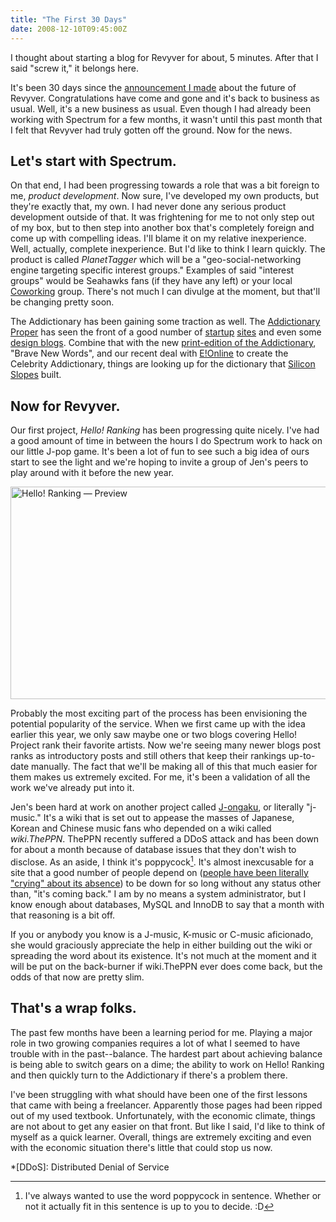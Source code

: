 ```yaml
---
title: "The First 30 Days"
date: 2008-12-10T09:45:00Z
---
```


I thought about starting a blog for Revyver for about, 5 minutes. After that I said "screw it," it belongs here.

It's been 30 days since the [announcement I made][1] about the future of Revyver. Congratulations have come and gone and it's back to business as usual. Well, it's a new business as usual. Even though I had already been working with Spectrum for a few months, it wasn't until this past month that I felt that Revyver had truly gotten off the ground. Now for the news.

## Let's start with Spectrum.

On that end, I had been progressing towards a role that was a bit foreign to me, *product development*. Now sure, I've developed my own products, but they're exactly that, my own. I had never done any serious product development outside of that. It was frightening for me to not only step out of my box, but to then step into another box that's completely foreign and come up with compelling ideas. I'll blame it on my relative inexperience. Well, actually, complete inexperience. But I'd like to think I learn quickly. The product is called *PlanetTagger* which will be a "geo-social-networking engine targeting specific interest groups." Examples of said "interest groups" would be Seahawks fans (if they have any left) or your local [Coworking][2] group. There's not much I can divulge at the moment, but that'll be changing pretty soon.

The Addictionary has been gaining some traction as well. The [Addictionary Proper][3] has seen the front of a good number of [startup][4] [sites][5] and even some [design blogs][6]. Combine that with the new [print-edition of the Addictionary][7], "Brave New Words", and our recent deal with [E!Online][8] to create the Celebrity Addictionary, things are looking up for the dictionary that [Silicon Slopes][9] built.

## Now for Revyver.

Our first project, *Hello! Ranking* has been progressing quite nicely. I've had a good amount of time in between the hours I do Spectrum work to hack on our little J-pop game. It's been a lot of fun to see such a big idea of ours start to see the light and we're hoping to invite a group of Jen's peers to play around with it before the new year.

[<img src="http://farm4.static.flickr.com/3139/3098196535_42c09299aa_o.png" width="620" height="340" alt="Hello! Ranking — Preview" />][12]

Probably the most exciting part of the process has been envisioning the potential popularity of the service. When we first came up with the idea earlier this year, we only saw maybe one or two blogs covering Hello! Project rank their favorite artists. Now we're seeing many newer blogs post ranks as introductory posts and still others that keep their rankings up-to-date manually. The fact that we'll be making all of this that much easier for them makes us extremely excited. For me, it's been a validation of all the work we've already put into it.

Jen's been hard at work on another project called [J-ongaku][10], or literally "j-music." It's a wiki that is set out to appease the masses of Japanese, Korean and Chinese music fans who depended on a wiki called *wiki.ThePPN*. ThePPN recently suffered a DDoS attack and has been down for about a month because of database issues that they don't wish to disclose. As an aside, I think it's poppycock[^1]. It's almost inexcusable for a site that a good number of people depend on ([people have been literally "crying" about its absence][11]) to be down for so long without any status other than, "it's coming back." I am by no means a system administrator, but I know enough about databases, MySQL and InnoDB to say that a month with that reasoning is a bit off.

If you or anybody you know is a J-music, K-music or C-music aficionado, she would graciously appreciate the help in either building out the wiki or spreading the word about its existence. It's not much at the moment and it will be put on the back-burner if wiki.ThePPN ever does come back, but the odds of that now are pretty slim.

## That's a wrap folks.

The past few months have been a learning period for me. Playing a major role in two growing companies requires a lot of what I seemed to have trouble with in the past--balance. The hardest part about achieving balance is being able to switch gears on a dime; the ability to work on Hello! Ranking and then quickly turn to the Addictionary if there's a problem there.

I've been struggling with what should have been one of the first lessons that came with being a freelancer. Apparently those pages had been ripped out of my used textbook. Unfortunately, with the economic climate, things are not about to get any easier on that front. But like I said, I'd like to think of myself as a quick learner. Overall, things are extremely exciting and even with the economic situation there's little that could stop us now.

*[DDoS]: Distributed Denial of Service

[^1]: I've always wanted to use the word poppycock in sentence. Whether or not it actually fit in this sentence is up to you to decide. :D

[1]: http://avalonstar.com/blog/2008/nov/10/revyver-be-acquired/
[2]: http://coworking.pbwiki.com/
[3]: http://addictionary.org/
[4]: http://www.killerstartups.com/User-Gen-Content/addictionary-org-a-dictionary-like-no-other
[5]: http://www.neatorama.com/2008/11/26/addictionary-a-website-for-made-up-words/
[6]: http://abduzeedo.com/sites-week-28
[7]: http://www.amazon.com/Addictionary-Brave-Words-Jim-Banister/dp/0810972697
[8]: http://www.eonline.com/
[9]: http://www.siliconslopes.com/
[10]: http://j-ongaku.org/
[11]: http://community.livejournal.com/theppnwiki/10706.html
[12]: http://www.flickr.com/photos/avalonstar/3098196535/

